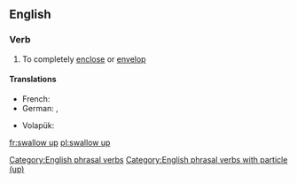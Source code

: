 ==English==

===Verb===
{{head|en|verb|head=[[swallow]] [[up]]}}

# To completely [[enclose]] or [[envelop]]

====Translations====
{{trans-top|completely enclose or envelop}}
* French: {{t+|fr|engloutir}}
* German: {{t+|de|verschlucken}}, {{t+|de|verschlingen}}
{{trans-mid}}
* Volapük: {{t+|vo|luslugön}}
{{trans-bottom}}

[[Category:English phrasal verbs]]
[[Category:English phrasal verbs with particle (up)]]

[[fr:swallow up]]
[[pl:swallow up]]
